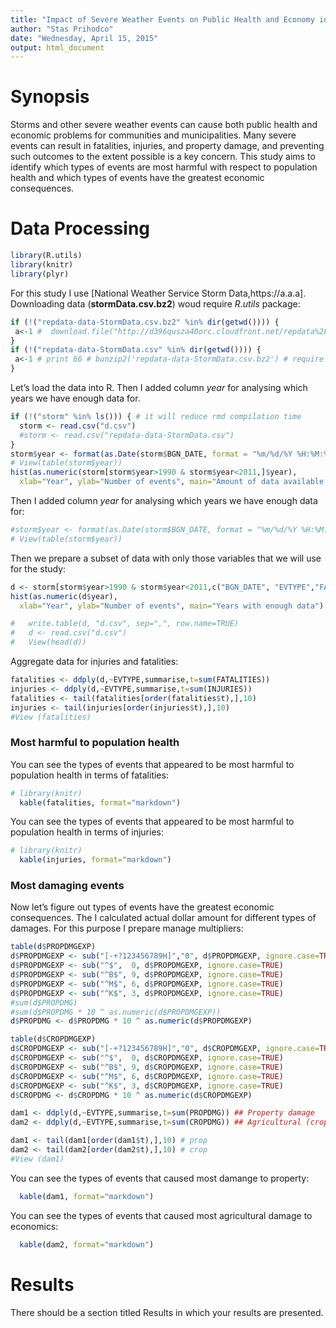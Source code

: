 ```yaml
---
title: "Impact of Severe Weather Events on Public Health and Economy in the US"
author: "Stas Prihodco"
date: "Wednesday, April 15, 2015"
output: html_document
---
```


# Synopsis 
  
Storms and other severe weather events can cause both public health and economic problems for communities and municipalities. Many severe events can result in fatalities, injuries, and property damage, and preventing such outcomes to the extent possible is a key concern. This study aims to identify which types of events are most harmful with respect to population health and which types of events have the greatest economic consequences.

# Data Processing

```r
library(R.utils) 
library(knitr)
library(plyr)
```

For this study I use [National Weather Service Storm Data,https://a.a.a].
Downloading data (**stormData.csv.bz2**) woud require *R.utils* package:
```r
if (!("repdata-data-StormData.csv.bz2" %in% dir(getwd()))) { 
 a<-1 #  download.file("http://d396qusza40orc.cloudfront.net/repdata%2Fdata%2FStormData.csv.bz2", destfile = "repdata-data-StormData.csv.bz2")
}
if (!("repdata-data-StormData.csv" %in% dir(getwd()))) { 
 a<-1 # print 66 # bunzip2('repdata-data-StormData.csv.bz2') # require R.utils
}
```

Let's load the data into R. Then I added column *year* for analysing which years we have enough data for.
```r
if (!("storm" %in% ls())) { # it will reduce rmd compilation time
  storm <- read.csv("d.csv") 
  #storm <- read.csv("repdata-data-StormData.csv")
} 
storm$year <- format(as.Date(storm$BGN_DATE, format = "%m/%d/%Y %H:%M:%S"), "%Y")
# View(table(storm$year))
hist(as.numeric(storm[storm$year>1990 & storm$year<2011,]$year),
  xlab="Year", ylab="Number of events", main="Amount of data available by years")
```

Then I added column *year* for analysing which years we have enough data for:
```r
#storm$year <- format(as.Date(storm$BGN_DATE, format = "%m/%d/%Y %H:%M:%S"), "%Y")
# View(table(storm$year))
```

Then we prepare a subset of data with only those variables that we will use for the study:
```r
d <- storm[storm$year>1990 & storm$year<2011,c("BGN_DATE", "EVTYPE","FATALITIES","INJURIES","PROPDMG","PROPDMGEXP","CROPDMG","CROPDMGEXP","year")] 
hist(as.numeric(d$year),
  xlab="Year", ylab="Number of events", main="Years with enough data")

#   write.table(d, "d.csv", sep=",", row.name=TRUE)
#   d <- read.csv("d.csv") 
#   View(head(d))
```

Aggregate data for injuries and fatalities:
```r
fatalities <- ddply(d,~EVTYPE,summarise,t=sum(FATALITIES))
injuries <- ddply(d,~EVTYPE,summarise,t=sum(INJURIES))
fatalities <- tail(fatalities[order(fatalities$t),],10)
injuries <- tail(injuries[order(injuries$t),],10)
#View (fatalities)
```

### Most harmful to population health

You can see the types of events that appeared to be most harmful to population health in terms of fatalities:
```r
# library(knitr)
  kable(fatalities, format="markdown") 
```

You can see the types of events that appeared to be most harmful to population health in terms of injuries:
```r
# library(knitr) 
  kable(injuries, format="markdown")
```

### Most damaging events

Now let's figure out types of events have the greatest economic consequences. The I calculated actual dollar amount for different types of damages. For this purpose I prepare manage multipliers: 
```r
table(d$PROPDMGEXP)
d$PROPDMGEXP <- sub("[-+?123456789H]","0", d$PROPDMGEXP, ignore.case=TRUE) # do not include "0" for replacement!
d$PROPDMGEXP <- sub("^$",  0, d$PROPDMGEXP, ignore.case=TRUE)
d$PROPDMGEXP <- sub("^B$", 9, d$PROPDMGEXP, ignore.case=TRUE)
d$PROPDMGEXP <- sub("^M$", 6, d$PROPDMGEXP, ignore.case=TRUE)
d$PROPDMGEXP <- sub("^K$", 3, d$PROPDMGEXP, ignore.case=TRUE)
#sum(d$PROPDMG)
#sum(d$PROPDMG * 10 ^ as.numeric(d$PROPDMGEXP))
d$PROPDMG <- d$PROPDMG * 10 ^ as.numeric(d$PROPDMGEXP)

table(d$CROPDMGEXP)
d$CROPDMGEXP <- sub("[-+?123456789H]","0", d$CROPDMGEXP, ignore.case=TRUE) # do not include "0" for replacement!
d$CROPDMGEXP <- sub("^$",  0, d$CROPDMGEXP, ignore.case=TRUE)
d$CROPDMGEXP <- sub("^B$", 9, d$CROPDMGEXP, ignore.case=TRUE)
d$CROPDMGEXP <- sub("^M$", 6, d$CROPDMGEXP, ignore.case=TRUE)
d$CROPDMGEXP <- sub("^K$", 3, d$CROPDMGEXP, ignore.case=TRUE)
d$CROPDMG <- d$CROPDMG * 10 ^ as.numeric(d$CROPDMGEXP)

dam1 <- ddply(d,~EVTYPE,summarise,t=sum(PROPDMG)) ## Property damage
dam2 <- ddply(d,~EVTYPE,summarise,t=sum(CROPDMG)) ## Agricultural (crop) damage

dam1 <- tail(dam1[order(dam1$t),],10) # prop
dam2 <- tail(dam2[order(dam2$t),],10) # crop
#View (dam1)


```

You can see the types of events that caused most damange to property:
```r
  kable(dam1, format="markdown") 
```

You can see the types of events that caused most agricultural damage to economics:
```r
  kable(dam2, format="markdown")
```
 


# Results

There should be a section titled Results in which your results are presented.
 
        
